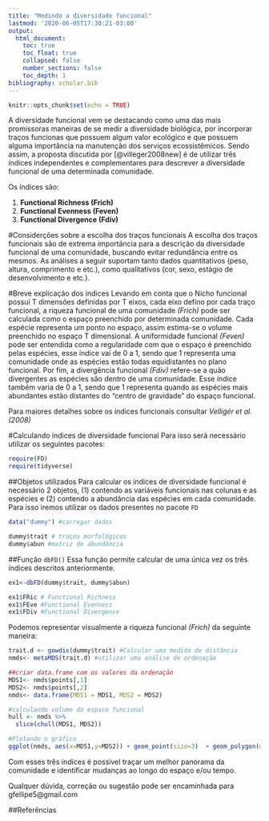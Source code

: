 ```yaml
---
title: "Medindo a diversidade funcional"
lastmod: '2020-06-05T17:30:21-03:00'
output:
  html_document:
    toc: true
    toc_float: true
    collapsed: false
    number_sections: false
    toc_depth: 1
bibliography: scholar.bib
---
```


  ```r
knitr::opts_chunk$set(echo = TRUE)
```

A diversidade funcional vem se destacando como uma das mais promissoras maneiras de se medir a diversidade biológica, por incorporar traços funcionas que possuem algum valor ecológico e que possuem alguma importância na manutenção dos serviços ecossistêmicos. Sendo assim, a proposta discutida por [@villeger2008new] é de utilizar três índices independentes e complementares para descrever a diversidade funcional de uma determinada comunidade. 

Os índices são:  
  
  1.  **Functional Richness (Frich)**
  2.  **Functional Evenness (Feven)**
  3.  **Functional Divergence (Fdiv)**
  
#Considerções sobre a escolha dos traços funcionais 
  A escolha dos traços funcionais são de extrema importância para a descrição da diversidade funcional de uma comunidade, buscando evitar redundância entre os mesmos. As análises a seguir suportam tanto dados quantitativos (peso, altura, comprimento e etc.), como qualitativos (cor, sexo, estágio de desenvolvimento e etc.). 

#Breve explicação dos índices
Levando em conta que o Nicho funcional possui T dimensões definidas por T eixos, cada eixo defino por cada traço funcional, a riqueza funcional de uma comunidade *(Frich)* pode ser calculada como o espaço preenchido por determinada comunidade. Cada espécie representa um ponto no espaço, assim estima-se o volume preenchido no espaço T dimensional. A uniformidade funcional *(Feven)* pode ser entendida como a regularidade com que o espaço é preenchido pelas espécies, esse índice vai de 0 a 1, sendo que 1 representa uma comunidade onde as espécies estão todas equidistantes no plano funcional. Por fim, a divergência funcional *(Fdiv)* refere-se a quão divergentes as espécies são dentro de uma comunidade. Esse índice também varia de 0 a 1, sendo que 1 representa quando as espécies mais abundantes estão distantes do "centro de gravidade"  do espaço funcional.

Para maiores detalhes sobre os  índices funcionais consultar *Velligér et al.(2008)* 
  
  
#Calculando índices de diversidade funcional
  Para isso será necessário utilizar os seguintes pacotes: 
  
```r
require(FD)
require(tidyverse)

```


##Objetos utilizados
Para calcular os índices de diversidade funcional é necessário 2 objetos, (1) contendo as variáveis funcionais nas colunas e as espécies e (2) contendo a abundância das espécies em cada comunidade. Para isso iremos utilizar os dados presentes no pacote `FD`

```r
data("dummy") #carregar dados

dummy$trait # traços morfológicos
dummy$abun #matriz de abundância
```

##Função `dbFD()`
Essa função permite calcular de uma única vez os três índices descritos anteriormente.
```r
ex1<-dbFD(dummy$trait, dummy$abun)

```


```r
ex1$FRic # Functional Richness
ex1$FEve #Functional Evenness 
ex1$FDiv #Functional Divergence
```

Podemos representar visualmente a riqueza funcional *(Frich)* da seguinte maneira:

```r
trait.d <- gowdis(dummy$trait) #Calcular uma medida de distância
nmds<- metaMDS(trait.d) #utilizar uma análise de ordenação

##criar data.frame com os valores da ordenação 
MDS1<- nmds$points[,1]
MDS2<- nmds$points[,2]
nmds<- data.frame(MDS1 = MDS1, MDS2 = MDS2)

#calculando volume do espaco funcional 
hull <- nmds %>%
  slice(chull(MDS1, MDS2))
```
```r
#Plotando o gráfico
ggplot(nmds, aes(x=MDS1,y=MDS2)) + geom_point(size=3)  + geom_polygon(data = hull, alpha = 0.5,col= "black", fill = "olivedrab4")+ theme_classic() + labs(title = "Functional Richness",x = NULL, y = NULL)
```

Com esses três índices é possível traçar um melhor panorama da comunidade e identificar mudanças ao longo do espaço e/ou tempo. 


Qualquer dúvida, correção ou sugestão pode ser encaminhada para gfellipe5@gmail.com

##Referências
